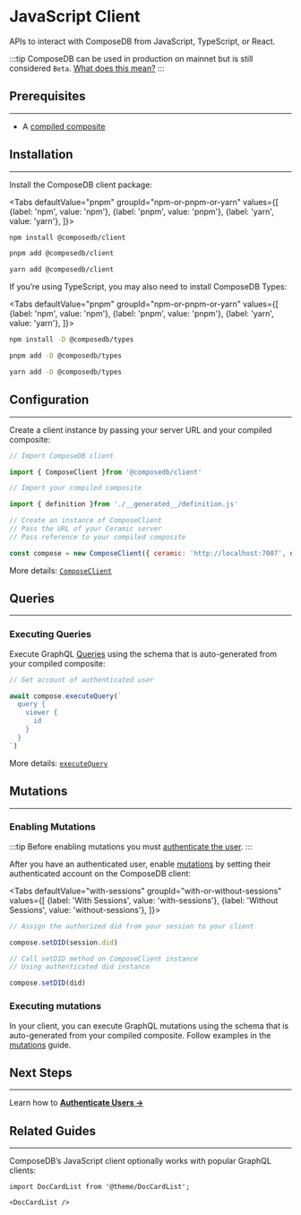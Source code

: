 
# JavaScript Client
APIs to interact with ComposeDB from JavaScript, TypeScript, or React. 

:::tip
ComposeDB can be used in production on mainnet but is still considered `Beta`. [What does this mean?](../../docs/introduction.mdx#project-status-beta)
:::

## Prerequisites
---
- A [compiled composite](../../guides/data-modeling/composites.mdx#compiling-composites)

## Installation
---
Install the ComposeDB client package:

<Tabs
  defaultValue="pnpm"
  groupId="npm-or-pnpm-or-yarn"
  values={[
    {label: 'npm', value: 'npm'},
    {label: 'pnpm', value: 'pnpm'},
    {label: 'yarn', value: 'yarn'},
  ]}>
  <TabItem value="npm">

```bash
npm install @composedb/client
```

  </TabItem>
  <TabItem value="pnpm">

```bash
pnpm add @composedb/client
```

  </TabItem>
  <TabItem value="yarn">

```bash
yarn add @composedb/client
```

  </TabItem>
</Tabs>

If you’re using TypeScript, you may also need to install ComposeDB Types:

<Tabs
  defaultValue="pnpm"
  groupId="npm-or-pnpm-or-yarn"
  values={[
    {label: 'npm', value: 'npm'},
    {label: 'pnpm', value: 'pnpm'},
    {label: 'yarn', value: 'yarn'},
  ]}>
  <TabItem value="npm">

```bash
npm install -D @composedb/types
```

  </TabItem>
  <TabItem value="pnpm">

```bash
pnpm add -D @composedb/types
```

  </TabItem>
  <TabItem value="yarn">

```bash
yarn add -D @composedb/types
```

  </TabItem>
</Tabs>


## Configuration
---
Create a client instance by passing your server URL and your compiled composite:

```jsx
// Import ComposeDB client

import { ComposeClient }from '@composedb/client'

// Import your compiled composite

import { definition }from './__generated__/definition.js'

// Create an instance of ComposeClient
// Pass the URL of your Ceramic server
// Pass reference to your compiled composite

const compose = new ComposeClient({ ceramic: 'http://localhost:7007', definition })

```

More details: [`ComposeClient`](../../api/classes/client.ComposeClient.md)

## Queries
---
### Executing Queries

Execute GraphQL [Queries](../../guides/data-interactions/queries.mdx) using the schema that is auto-generated from your compiled composite:

```jsx
// Get account of authenticated user

await compose.executeQuery(`
  query {
    viewer {
      id
    }
  }
`)

```

More details: [`executeQuery`](../../api/classes/client.ComposeClient.md#executequery)

## Mutations
---
### Enabling Mutations

:::tip
Before enabling mutations you must [authenticate the user](./../composedb-client/authenticate-users.mdx).
:::

After you have an authenticated user, enable [mutations](../../guides/data-interactions/mutations.mdx) by setting their authenticated account on the ComposeDB client:


<Tabs
  defaultValue="with-sessions"
  groupId="with-or-without-sessions"
  values={[
    {label: 'With Sessions', value: 'with-sessions'},
    {label: 'Without Sessions', value: 'without-sessions'},
  ]}>
  <TabItem value="with-sessions">

```jsx
// Assign the authorized did from your session to your client

compose.setDID(session.did)
```

  </TabItem>
  <TabItem value="without-sessions">

```jsx
// Call setDID method on ComposeClient instance
// Using authenticated did instance

compose.setDID(did)
```

  </TabItem>
</Tabs>

### Executing mutations
In your client, you can execute GraphQL mutations using the schema that is auto-generated from your compiled composite. Follow examples in the [mutations](../../guides/data-interactions/mutations.mdx) guide.

## Next Steps
---
Learn how to [**Authenticate Users →**](./../composedb-client/authenticate-users.mdx)

## Related Guides
---
ComposeDB’s JavaScript client optionally works with popular GraphQL clients:

```mdx-code-block
import DocCardList from '@theme/DocCardList';

<DocCardList />
```
